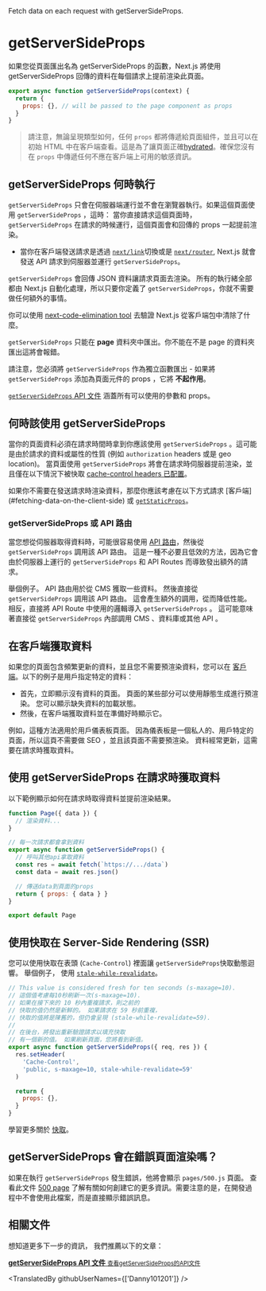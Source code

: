 <PageMeta>
   Fetch data on each request with getServerSideProps.
</PageMeta>

# getServerSideProps

如果您從頁面匯出名為 getServerSideProps 的函數，Next.js 將使用 getServerSideProps 回傳的資料在每個請求上提前渲染此頁面。

```js
export async function getServerSideProps(context) {
  return {
    props: {}, // will be passed to the page component as props
  }
}
```

>請注意，無論呈現類型如何，任何 `props` 都將傳遞給頁面組件，並且可以在初始 HTML 中在客戶端查看。這是為了讓頁面正確[hydrated](https://reactjs.org/docs/react-dom.html#hydrate)。確保您沒有在 `props` 中傳遞任何不應在客戶端上可用的敏感資訊。

## getServerSideProps 何時執行

`getServerSideProps` 只會在伺服器端運行並不會在瀏覽器執行。如果這個頁面使用 `getServerSideProps` ，這時：
當你直接請求這個頁面時， `getServerSideProps` 在請求的時候運行，這個頁面會和回傳的 props 一起提前渲染。

- 當你在客戶端發送請求是透過 [`next/link`](/docs/api-reference/next/link.md)切換或是 [`next/router`](/docs/api-reference/next/router.md), Next.js 就會發送 API 請求到伺服器並運行 `getServerSideProps`。

`getServerSideProps` 會回傳 JSON 資料讓請求頁面去渲染。 所有的執行緒全部都由 Next.js 自動化處理，所以只要你定義了 `getServerSideProps`，你就不需要做任何額外的事情。

你可以使用 [next-code-elimination tool](https://next-code-elimination.vercel.app/) 去驗證 Next.js 從客戶端包中清除了什麼。

`getServerSideProps` 只能在 **page** 資料夾中匯出。你不能在不是 page 的資料夾匯出這將會報錯。

請注意，您必須將 `getServerSideProps` 作為獨立函數匯出 - 如果將 `getServerSideProps` 添加為頁面元件的 props ，它將 **不起作用**。

[`getServerSideProps` API 文件](/docs/api-reference/data-fetching/get-server-side-props) 涵蓋所有可以使用的參數和 props。

## 何時該使用 getServerSideProps

當你的頁面資料必須在請求時間時拿到你應該使用 `getServerSideProps` 。這可能是由於請求的資料或屬性的性質 (例如 `authorization` headers 或是 geo location)。 當頁面使用 `getServerSideProps` 將會在請求時伺服器提前渲染，並且僅在以下情況下被快取 [cache-control headers 已配置](/docs/going-to-production#caching)。

如果你不需要在發送請求時渲染資料，那麼你應該考慮在以下方式請求 [客戶端] (#fetching-data-on-the-client-side) 或 [`getStaticProps`](/docs/basic-features/data-fetching/get-static-props)。

### getServerSideProps 或 API 路由

當您想從伺服器取得資料時，可能很容易使用 [API 路由](/docs/api-routes/introduction)，然後從 `getServerSideProps` 調用該 API 路由。 這是一種不必要且低效的方法，因為它會由於伺服器上運行的 `getServerSideProps` 和 API Routes 而導致發出額外的請求。

舉個例子。 API 路由用於從 CMS 獲取一些資料。 然後直接從 `getServerSideProps` 調用該 API 路由。 這會產生額外的調用，從而降低性能。 相反，直接將 API Route 中使用的邏輯導入 `getServerSideProps` 。 這可能意味著直接從 `getServerSideProps` 內部調用 CMS 、資料庫或其他 API 。

## 在客戶端獲取資料

如果您的頁面包含頻繁更新的資料，並且您不需要預渲染資料，您可以在 [客戶端](/docs/basic-features/data-fetching/client-side)。以下的例子是用戶指定特定的資料：

- 首先，立即顯示沒有資料的頁面。 頁面的某些部分可以使用靜態生成進行預渲染。 您可以顯示缺失資料的加載狀態。
- 然後，在客戶端獲取資料並在準備好時顯示它。

例如，這種方法適用於用戶儀表板頁面。 因為儀表板是一個私人的、用戶特定的頁面，所以這頁不需要做 SEO ，並且該頁面不需要預渲染。 資料經常更新，這需要在請求時獲取資料。
## 使用 getServerSideProps 在請求時獲取資料

以下範例顯示如何在請求時取得資料並提前渲染結果。

```jsx
function Page({ data }) {
  // 渲染資料...
}

// 每一次請求都會拿到資料
export async function getServerSideProps() {
  // 呼叫其他api拿取資料
  const res = await fetch(`https://.../data`)
  const data = await res.json()

  // 傳送data到頁面的props
  return { props: { data } }
}

export default Page
```

## 使用快取在 Server-Side Rendering (SSR)

您可以使用快取在表頭 (`Cache-Control`) 裡面讓 `getServerSideProps`快取動態迴響。 舉個例子， 使用 [`stale-while-revalidate`](https://web.dev/stale-while-revalidate/)。

```jsx
// This value is considered fresh for ten seconds (s-maxage=10).
// 這個值考慮每10秒刷新一次(s-maxage=10).
// 如果在接下來的 10 秒內重複請求，則之前的
// 快取的值仍然是新鮮的。 如果請求在 59 秒前重複，
// 快取的值將是陳舊的，但仍會呈現 (stale-while-revalidate=59).
//
// 在後台，將發出重新驗證請求以填充快取
// 有一個新的值。 如果刷新頁面，您將看到新值。
export async function getServerSideProps({ req, res }) {
  res.setHeader(
    'Cache-Control',
    'public, s-maxage=10, stale-while-revalidate=59'
  )

  return {
    props: {},
  }
}
```

學習更多關於 [快取](/docs/going-to-production)。

##  getServerSideProps 會在錯誤頁面渲染嗎？

如果在執行 `getServerSideProps` 發生錯誤，他將會顯示 `pages/500.js` 頁面。 查看此文件 [500 page](/docs/advanced-features/custom-error-page#500-page) 了解有關如何創建它的更多資訊。需要注意的是，在開發過程中不會使用此檔案，而是直接顯示錯誤訊息。

## 相關文件

想知道更多下一步的資訊， 我們推薦以下的文章：

<div className="card">
  <a href="/docs/api-reference/data-fetching/get-server-side-props.md">
    <b>getServerSideProps API 文件</b>
    <small>查看getServerSideProps的API文件</small>
  </a>
</div>

<TranslatedBy githubUserNames={['Danny101201']} />
